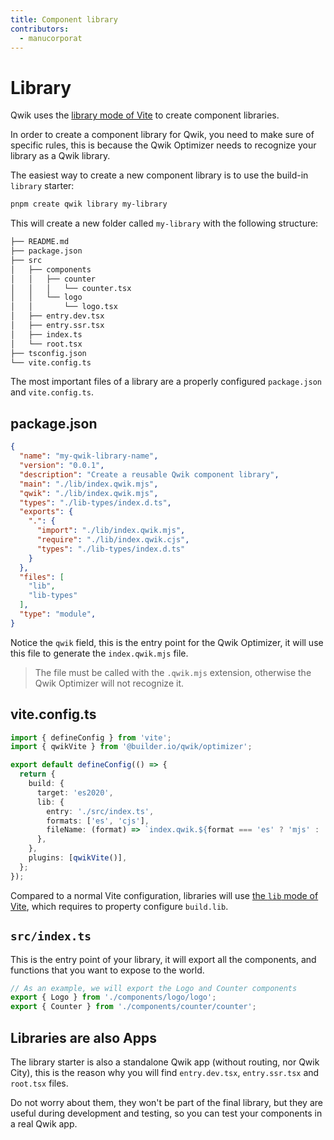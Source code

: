 ```yaml
---
title: Component library
contributors:
  - manucorporat
---
```


# Library

Qwik uses the [library mode of Vite](https://vitejs.dev/guide/build.html#library-mode) to create component libraries.

In order to create a component library for Qwik, you need to make sure of specific rules, this is because the Qwik Optimizer needs to recognize your library as a Qwik library.

The easiest way to create a new component library is to use the build-in `library` starter:

```bash
pnpm create qwik library my-library
```

This will create a new folder called `my-library` with the following structure:

```bash {2,11,14}
├── README.md
├── package.json
├── src
│   ├── components
│   │   ├── counter
│   │   │   └── counter.tsx
│   │   └── logo
│   │       └── logo.tsx
│   ├── entry.dev.tsx
│   ├── entry.ssr.tsx
│   ├── index.ts
│   └── root.tsx
├── tsconfig.json
└── vite.config.ts
```

The most important files of a library are a properly configured `package.json` and `vite.config.ts`.

## package.json

```json
{
  "name": "my-qwik-library-name",
  "version": "0.0.1",
  "description": "Create a reusable Qwik component library",
  "main": "./lib/index.qwik.mjs",
  "qwik": "./lib/index.qwik.mjs",
  "types": "./lib-types/index.d.ts",
  "exports": {
    ".": {
      "import": "./lib/index.qwik.mjs",
      "require": "./lib/index.qwik.cjs",
      "types": "./lib-types/index.d.ts"
    }
  },
  "files": [
    "lib",
    "lib-types"
  ],
  "type": "module",
}
```

Notice the `qwik` field, this is the entry point for the Qwik Optimizer, it will use this file to generate the `index.qwik.mjs` file.

> The file must be called with the `.qwik.mjs` extension, otherwise the Qwik Optimizer will not recognize it.

## vite.config.ts

```ts {8-12}
import { defineConfig } from 'vite';
import { qwikVite } from '@builder.io/qwik/optimizer';

export default defineConfig(() => {
  return {
    build: {
      target: 'es2020',
      lib: {
        entry: './src/index.ts',
        formats: ['es', 'cjs'],
        fileName: (format) => `index.qwik.${format === 'es' ? 'mjs' : 'cjs'}`,
      },
    },
    plugins: [qwikVite()],
  };
});
```

Compared to a normal Vite configuration, libraries will use [the `lib` mode of Vite](https://vitejs.dev/guide/build.html#library-mode), which requires to property configure `build.lib`.

## `src/index.ts`

This is the entry point of your library, it will export all the components, and functions that you want to expose to the world.

```ts
// As an example, we will export the Logo and Counter components
export { Logo } from './components/logo/logo';
export { Counter } from './components/counter/counter';
```

## Libraries are also Apps

The library starter is also a standalone Qwik app (without routing, nor Qwik City), this is the reason why you will find `entry.dev.tsx`, `entry.ssr.tsx` and `root.tsx` files.

Do not worry about them, they won't be part of the final library, but they are useful during development and testing, so you can test your components in a real Qwik app.


